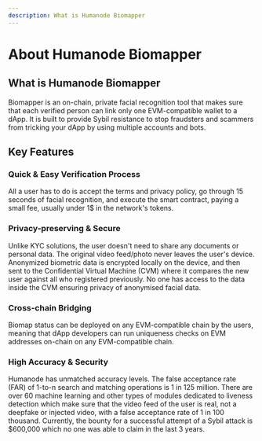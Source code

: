 ```yaml
---
description: What is Humanode Biomapper
---
```



# About Humanode Biomapper

## What is Humanode Biomapper

Biomapper is an on-chain, private facial recognition tool that makes sure that
each verified person can link only one EVM-compatible wallet to a dApp.
It is built to provide Sybil resistance to stop fraudsters and scammers from
tricking your dApp by using multiple accounts and bots.

## Key Features

### Quick & Easy Verification Process

All a user has to do is accept the terms and privacy policy,
go through 15 seconds of facial recognition, and execute the smart contract,
paying a small fee, usually under 1$ in the network's tokens.

### Privacy-preserving & Secure

Unlike KYC solutions, the user doesn't need to share any documents or personal
data.
The original video feed/photo never leaves the user's device.
Anonymized biometric data is encrypted locally on the device, and then sent to
the Confidential Virtual Machine (CVM) where it compares the new user
against all who registered previously.
No one has access to the data inside the CVM ensuring privacy of anonymised
facial data.

### Cross-chain Bridging

Biomap status can be deployed on any EVM-compatible chain by the users,
meaning that dApp developers can run uniqueness checks on EVM addresses
on-chain on any EVM-compatible chain.

### High Accuracy & Security

Humanode has unmatched accuracy levels. The false acceptance rate (FAR) of
1-to-n search and matching operations is 1 in 125 million.
There are over 60 machine learning and other types of modules dedicated
to liveness detection which make sure that the video feed of the user is real,
not a deepfake or injected video, with a false acceptance rate
of 1 in 100 thousand.
Currently, the bounty for a successful attempt of a Sybil attack is $600,000
which no one was able to claim in the last 3 years.

